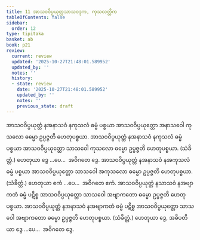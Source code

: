 ```yaml
---
title: 11 အာသဝဝိပ္ပယုတ္တသာသဝဒုက, ကုသလတ္တိက
tableOfContents: false
sidebar:
  order: 12
type: tipitaka
basket: ab
book: p21
review:
  current: review
  updated: '2025-10-27T21:48:01.589952'
  updated_by: ''
  notes: ''
  history:
  - state: review
    date: '2025-10-27T21:48:01.589952'
    updated_by: ''
    notes: ''
    previous_state: draft
---
```



<ReviewStatus review={frontmatter.review} showDetails={true} />

<HypothesisAnnotation frontmatter={frontmatter} />

<DynamicBreadcrumb />

<Division number="21" book="p21" e="ch" v="40" p="354">

<Paragraph number="57" book="p21">
အာသဝဝိပ္ပယုတ္တံ နအနာသဝံ နကုသလံ ဓမ္မံ ပစ္စယာ အာသဝဝိပ္ပယုတ္တော အနာသဝေါ ကုသလော ဓမ္မော ဥပ္ပဇ္ဇတိ ဟေတုပစ္စယာ. အာသဝဝိပ္ပယုတ္တံ နအနာသဝံ နကုသလံ ဓမ္မံ ပစ္စယာ အာသဝဝိပ္ပယုတ္တော သာသဝေါ ကုသလော ဓမ္မော ဥပ္ပဇ္ဇတိ ဟေတုပစ္စယာ. (သံခိတ္တံ.) ဟေတုယာ ဒွေ …ပေ…  အဝိဂတေ ဒွေ.
</Paragraph>

<Paragraph number="58" book="p21">
အာသဝဝိပ္ပယုတ္တံ နအနာသဝံ နအကုသလံ ဓမ္မံ ပစ္စယာ အာသဝဝိပ္ပယုတ္တော သာသဝေါ အကုသလော ဓမ္မော ဥပ္ပဇ္ဇတိ ဟေတုပစ္စယာ. (သံခိတ္တံ.) ဟေတုယာ ဧကံ …ပေ…  အဝိဂတေ ဧကံ.
</Paragraph>

<Paragraph number="59" book="p21">
အာသဝဝိပ္ပယုတ္တံ နသာသဝံ နအဗျာကတံ ဓမ္မံ ပဋိစ္စ အာသဝဝိပ္ပယုတ္တော သာသဝေါ အဗျာကတော ဓမ္မော ဥပ္ပဇ္ဇတိ ဟေတုပစ္စယာ. အာသဝဝိပ္ပယုတ္တံ နအနာသဝံ နအဗျာကတံ ဓမ္မံ ပဋိစ္စ အာသဝဝိပ္ပယုတ္တော သာသဝေါ အဗျာကတော ဓမ္မော ဥပ္ပဇ္ဇတိ ဟေတုပစ္စယာ. (သံခိတ္တံ.) ဟေတုယာ ဒွေ, အဓိပတိယာ ဒွေ …ပေ…  အဝိဂတေ ဒွေ.
</Paragraph>
</Division>